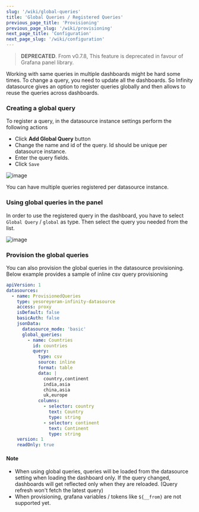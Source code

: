 ```yaml
---
slug: '/wiki/global-queries'
title: 'Global Queries / Registered Queries'
previous_page_title: 'Provisioning'
previous_page_slug: '/wiki/provisioning'
next_page_title: 'Configuration'
next_page_slug: '/wiki/configuration'
---
```


> **DEPRECATED**. From v0.7.8, This feature is deprecated in favour of Grafana panel library.

Working with same queries in multiple dashboards might be hard some times. To change a query, you need to update all the dashboards. So Infinity datasource gives an option to register queries globally and then allows to reuse the queries across dashboards.

### Creating a global query

To register a query, in the datasource instance settings perform the following actions

- Click **Add Global Query** button
- Change the name and id of the query. Id should be unique per datasource instance.
- Enter the query fields.
- Click `Save`

![image](https://user-images.githubusercontent.com/153843/93780448-1635d080-fc20-11ea-8c92-d6e91dbcf003.png#center)

You can have multiple queries registered per datasource instance.

### Using global queries in the panel

In order to use the registered query in the dashboard, you have to select `Global Query` / `global` as type. Then select the query you needed from the list.

![image](https://user-images.githubusercontent.com/153843/93780923-ab38c980-fc20-11ea-9d87-078233102905.png#center)

### Provision the global queries

You can also provision the global queries in the datasource provisioning. Below example provides a sample of inline csv query provisioning

```yaml
apiVersion: 1
datasources:
  - name: ProvisionedQueries
    type: yesoreyeram-infinity-datasource
    access: proxy
    isDefault: false
    basicAuth: false
    jsonData:
      datasource_mode: 'basic'
      global_queries:
        - name: Countries
          id: countries
          query:
            type: csv
            source: inline
            format: table
            data: |
              country,continent
              india,asia
              china,asia
              uk,europe
            columns:
              - selector: country
                text: Country
                type: string
              - selector: continent
                text: Continent
                type: string
    version: 1
    readOnly: true
```

#### Note

- When using global queries, queries will be loaded from the datasource setting when loading the dashboard only. If the query changed, dashboards will get reflected only when they are reloaded. (Query refresh won't fetch the latest query)
- When provisioning, grafana variables / tokens like `${__from}` are not supported yet.
